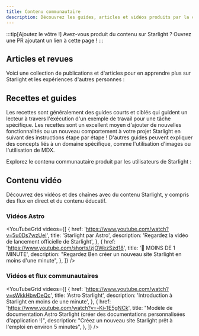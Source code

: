 ```yaml
---
title: Contenu communautaire
description: Découvrez les guides, articles et vidéos produits par la communauté pour vous aider à apprendre et à créer avec Starlight !
---
```


:::tip[Ajoutez le vôtre !]
Avez-vous produit du contenu sur Starlight ?
Ouvrez une PR ajoutant un lien à cette page !
:::


## Articles et revues

Voici une collection de publications et d'articles pour en apprendre plus sur Starlight et les expériences d'autres personnes :

<CardGrid>
	<LinkCard
		href="https://devm.io/open-source/starlight-astro"
		title="Génération de sites statiques avec Starlight"
		description="« Aucune idée n'est trop grande ou trop petite lors de la conception de composants » — une entrevue avec Chris Swithinbank, responsable de Starlight"
	/>
	<LinkCard
		href="https://frontendatscale.com/blog/hybrid-frontend-architecture/"
		title="Une architecture frontend hybride avec Astro et Starlight"
		description="Maxi Ferreira et Ben Holmes construisent un site de documentation avec Starlight, TinaCMS et une aire de test interactive avec authentification pour une API."
	/>
	<LinkCard
		href="https://www.olets.dev/posts/comparing-docs-site-builders-vuepress-vs-starlight/"
		title="Comparaison des générateurs de sites de documentation : VuePress contre Starlight"
		description="Comment ces deux frameworks se comparent-ils ?"
	/>
</CardGrid>

## Recettes et guides

Les recettes sont généralement des guides courts et ciblés qui guident un lecteur à travers l'exécution d'un exemple de travail pour une tâche spécifique. Les recettes sont un excellent moyen d'ajouter de nouvelles fonctionnalités ou un nouveau comportement à votre projet Starlight en suivant des instructions étape par étape ! D'autres guides peuvent expliquer des concepts liés à un domaine spécifique, comme l'utilisation d'images ou l'utilisation de MDX.

Explorez le contenu communautaire produit par les utilisateurs de Starlight :

<CardGrid>
	<LinkCard
		href="https://www.webpro.nl/scraps/versioned-docs-with-starlight-and-vercel"
		title="Documentation versionnée avec Starlight et Vercel"
		description="Un guide pour mettre en place des versions séparées d'une documentation pour chaque version majeure d'un projet"
	/>
	<LinkCard
		href="https://hideoo.dev/notes/starlight-heading-links"
		title="Ajouter des liens aux titres de Starlight"
		description="Un guide pour utiliser un module d'extension rehype pour partager des liens vers des sections spécifiques de votre documentation"
	/>
	<LinkCard
		href="https://blog.otterlord.dev/posts/starlight-sponsors/"
		title="Ajouter des sponsors à votre site Starlight"
		description="Un guide pour mettre en place un composant de sponsors personnalisé dans la barre latérale de votre documentation"
	/>
	<LinkCard
		href="https://hideoo.dev/notes/starlight-og-images"
		title="Ajouter des images Open Graph à Starlight"
		description="Un guide pour générer des images sociales et les balises de métadonnées correspondantes pour vos pages"
	/>
	<LinkCard
		href="https://hideoo.dev/notes/starlight-third-party-icon-sets"
		title="Utiliser des ensembles d'icônes tiers dans Starlight"
		description="Un guide pour utiliser unplugin-icons pour étendre la sélection d'icônes disponibles pour Starlight"
	/>
	<LinkCard
		href="https://hideoo.dev/notes/starlight-custom-html-head"
		title="Éditer l'en-tête HTML des pages Starlight"
		description="Apprenez à ajouter du contenu d'en-tête commun tel que des analyses d'audience Web, des polices et des scripts"
	/>
	<LinkCard
		href="https://dev.to/mrrobot/publishing-documentation-with-astro-starlight-691"
		title="Publier une documentation avec Astro Starlight"
		description="Démarrer une documentation avec Starlight"
	/>

</CardGrid>

## Contenu vidéo

Découvrez des vidéos et des chaînes avec du contenu Starlight, y compris des flux en direct et du contenu éducatif.


### Vidéos Astro

<YouTubeGrid
	videos={[
		{
			href: 'https://www.youtube.com/watch?v=5u0Ds7wzUeI',
			title: 'Starlight par Astro',
			description: 'Regardez la vidéo de lancement officielle de Starlight',
		},
		{
			href: 'https://www.youtube.com/shorts/zjOWezSzd18',
			title: '🌟 MOINS DE 1 MINUTE',
			description:
				"Regardez Ben créer un nouveau site Starlight en moins d'une minute",
		},
	]}
/>

### Vidéos et flux communautaires

<YouTubeGrid
	videos={[
		{
			href: 'https://www.youtube.com/watch?v=sWkkHbwDeQc',
			title: 'Astro Starlight',
			description: 'Introduction à Starlight en moins de une minute',
		},
		{
			href: 'https://www.youtube.com/watch?v=-Ki-1E5gNCk',
			title:
				"Modèle de documentation Astro Starlight (créer des documentations personnalisées d'application !)",
			description:
				"Créez un nouveau site Starlight prêt à l'emploi en environ 5 minutes",
		},
	]}
/>
